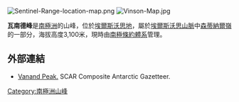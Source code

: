 [[Image:Sentinel-Range-location-map.png|thumb]]
[[Image:Vinson-Map.jpg|thumb]]

{{coord|78|28|42|S|85|18|00|W|display=title}}

'''瓦南德峰'''是[[南極洲|南極洲]]的山峰，位於[[埃爾斯沃思地|埃爾斯沃思地]]，屬於[[埃爾斯沃思山脈|埃爾斯沃思山脈]]中[[森蒂納爾嶺|森蒂納爾嶺]]的一部分，海拔高度3,100米，現時由[[南極條約體系|南極條約體系]]管理。

==外部連結==
* [http://data.aad.gov.au/aadc/gaz/scar/display_name.cfm?gaz_id=137241 Vanand Peak.] {{Wayback|url=http://data.aad.gov.au/aadc/gaz/scar/display_name.cfm?gaz_id=137241 |date=20120614041815 }} SCAR Composite Antarctic Gazetteer.

{{DEFAULTSORT:Vanand Peak}}
[[Category:南極洲山峰|Category:南極洲山峰]]


{{EllsworthLand-geo-stub}}